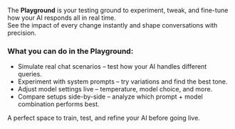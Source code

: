 The **Playground** is your testing ground to experiment, tweak, and fine-tune how your AI responds  all in real time.  
See the impact of every change instantly and shape conversations with precision.  

### What you can do in the Playground:
- Simulate real chat scenarios – test how your AI handles different queries.  
- Experiment with system prompts – try variations and find the best tone.  
- Adjust model settings live – temperature, model choice, and more.  
- Compare setups side-by-side – analyze which prompt + model combination performs best.  

A perfect space to train, test, and refine your AI before going live.